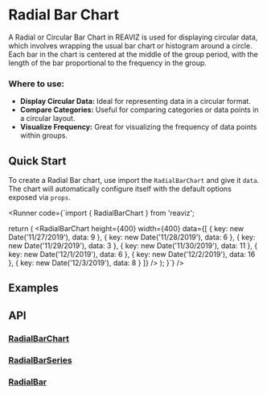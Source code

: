 
# Radial Bar Chart

A Radial or Circular Bar Chart in REAVIZ is used for displaying circular data, which involves wrapping the usual bar chart or histogram around a circle.
Each bar in the chart is centered at the middle of the group period, with the length of the bar proportional to the frequency in the group.

### Where to use:

- **Display Circular Data:** Ideal for representing data in a circular format.
- **Compare Categories:** Useful for comparing categories or data points in a circular layout.
- **Visualize Frequency:** Great for visualizing the frequency of data points within groups.

## Quick Start
To create a Radial Bar chart, use import the `RadialBarChart` and give it `data`. The chart
will automatically configure itself with the default options exposed via `props`.

<Runner code={`import { RadialBarChart } from 'reaviz';

  return (
    <RadialBarChart
      height={400}
      width={400}
      data={[
        { key: new Date('11/27/2019'), data: 9 },
        { key: new Date('11/28/2019'), data: 6 },
        { key: new Date('11/29/2019'), data: 3 },
        { key: new Date('11/30/2019'), data: 11 },
        { key: new Date('12/1/2019'), data: 6 },
        { key: new Date('12/2/2019'), data: 16 },
        { key: new Date('12/3/2019'), data: 8 }
      ]}
    />
  );
}`}
/>

## Examples
<StoryRenderer path="components/RadialBarChart.story.tsx" name="Simple" storybookKey="charts-bar-chart-radial--simple" />

## API
### [RadialBarChart](https://github.com/reaviz/reaviz/blob/master/src/RadialAreaChart/RadialAreaChart.tsx)
<PropsTable name="RadialBarChart" />

### [RadialBarSeries](https://github.com/reaviz/reaviz/blob/master/src/RadialAreaChart/RadialBarSeries/RadialBarSeries.tsx)
<PropsTable name="RadialBarSeries" />

### [RadialBar](https://github.com/reaviz/reaviz/blob/master/src/RadialAreaChart/RadialBarSeries/RadialBar.tsx)
<PropsTable name="RadialBar" />
